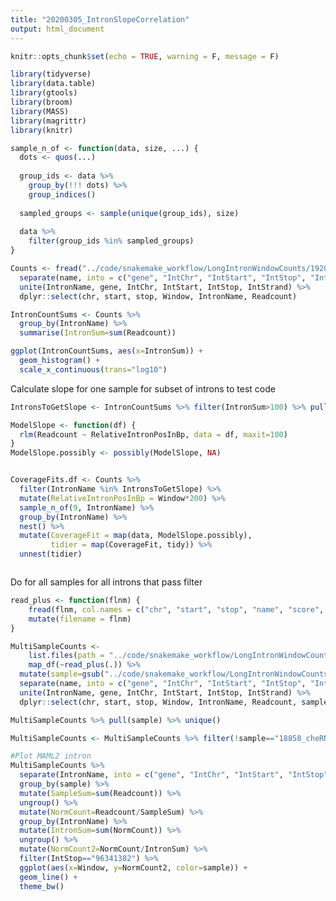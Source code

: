 ```yaml
---
title: "20200305_IntronSlopeCorrelation"
output: html_document
---
```

```r
knitr::opts_chunk$set(echo = TRUE, warning = F, message = F)
```

```r
library(tidyverse)
library(data.table)
library(gtools)
library(broom)
library(MASS)
library(magrittr)
library(knitr)

sample_n_of <- function(data, size, ...) {
  dots <- quos(...)
  
  group_ids <- data %>% 
    group_by(!!! dots) %>% 
    group_indices()
  
  sampled_groups <- sample(unique(group_ids), size)
  
  data %>% 
    filter(group_ids %in% sampled_groups)
}

```

```r
Counts <- fread("../code/snakemake_workflow/LongIntronWindowCounts/19201_cheRNA_1.bed.gz", col.names = c("chr", "start", "stop", "name", "score", "strand", "Readcount"), header=F) %>%
  separate(name, into = c("gene", "IntChr", "IntStart", "IntStop", "IntStrand", "Window"),convert=T, sep = "_") %>%
  unite(IntronName, gene, IntChr, IntStart, IntStop, IntStrand) %>%
  dplyr::select(chr, start, stop, Window, IntronName, Readcount) 

IntronCountSums <- Counts %>%
  group_by(IntronName) %>%
  summarise(IntronSum=sum(Readcount))

ggplot(IntronCountSums, aes(x=IntronSum)) +
  geom_histogram() +
  scale_x_continuous(trans="log10")
```

Calculate slope for one sample for subset of introns to test code

```r
IntronsToGetSlope <- IntronCountSums %>% filter(IntronSum>100) %>% pull(IntronName)

ModelSlope <- function(df) {
  rlm(Readcount ~ RelativeIntronPosInBp, data = df, maxit=100)
}
ModelSlope.possibly <- possibly(ModelSlope, NA)


CoverageFits.df <- Counts %>%
  filter(IntronName %in% IntronsToGetSlope) %>%
  mutate(RelativeIntronPosInBp = Window*200) %>%
  sample_n_of(9, IntronName) %>%
  group_by(IntronName) %>%
  nest() %>%
  mutate(CoverageFit = map(data, ModelSlope.possibly),
         tidier = map(CoverageFit, tidy)) %>%
  unnest(tidier)



```

Do for all samples for all introns that pass filter

```r


read_plus <- function(flnm) {
    fread(flnm, col.names = c("chr", "start", "stop", "name", "score", "strand", "Readcount"), header=F) %>% 
    mutate(filename = flnm)
}

MultiSampleCounts <- 
    list.files(path = "../code/snakemake_workflow/LongIntronWindowCounts", full.names=T) %>% 
    map_df(~read_plus(.)) %>%
  mutate(sample=gsub("../code/snakemake_workflow/LongIntronWindowCounts/(.+?).bed.gz", "\\1", filename)) %>%
  separate(name, into = c("gene", "IntChr", "IntStart", "IntStop", "IntStrand", "Window"),convert=T, sep="_") %>%
  unite(IntronName, gene, IntChr, IntStart, IntStop, IntStrand) %>%
  dplyr::select(chr, start, stop, Window, IntronName, Readcount, sample)

MultiSampleCounts %>% pull(sample) %>% unique()

MultiSampleCounts <- MultiSampleCounts %>% filter(!sample=="18858_cheRNA_L")

#Plot MAML2 intron
MultiSampleCounts %>%
  separate(IntronName, into = c("gene", "IntChr", "IntStart", "IntStop", "IntStrand"),convert=T, sep="_", remove=F) %>%
  group_by(sample) %>%
  mutate(SampleSum=sum(Readcount)) %>%
  ungroup() %>%
  mutate(NormCount=Readcount/SampleSum) %>%
  group_by(IntronName) %>%
  mutate(IntronSum=sum(NormCount)) %>%
  ungroup() %>%
  mutate(NormCount2=NormCount/IntronSum) %>%
  filter(IntStop=="96341382") %>%
  ggplot(aes(x=Window, y=NormCount2, color=sample)) +
  geom_line() +
  theme_bw()

```
